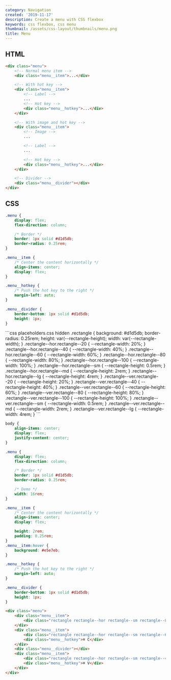```yaml
---
category: Navigation
created: '2019-11-17'
description: Create a menu with CSS flexbox
keywords: css flexbox, css menu
thumbnail: /assets/css-layout/thumbnails/menu.png
title: Menu
---
```


## HTML

```html
<div class="menu">
    <!-- Normal menu item -->
    <div class="menu__item">...</div>

    <!-- With hot key -->
    <div class="menu__item">
        <!-- Label -->
        ...
        <!-- Hot key -->
        <div class="menu__hotkey">...</div>
    </div>

    <!-- With image and hot key -->
    <div class="menu__item">
        <!-- Image -->
        ...

        <!-- Label -->
        ...

        <!-- Hot key -->
        <div class="menu__hotkey">...</div>
    </div>

    <!-- Divider -->
    <div class="menu__divider"></div>
</div>
```

## CSS

```css
.menu {
    display: flex;
    flex-direction: column;

    /* Border */
    border: 1px solid #d1d5db;
    border-radius: 0.25rem;
}

.menu__item {
    /* Center the content horizontally */
    align-items: center;
    display: flex;
}

.menu__hotkey {
    /* Push the hot key to the right */
    margin-left: auto;
}

.menu__divider {
    border-bottom: 1px solid #d1d5db;
    height: 1px;
}
```

<Playground>
```css placeholders.css hidden
.rectangle {
    background: #d1d5db;
    border-radius: 0.25rem;
    height: var(--rectangle-height);
    width: var(--rectangle-width);
}
.rectangle--hor.rectangle--20 {
    --rectangle-width: 20%;
}
.rectangle--hor.rectangle--40 {
    --rectangle-width: 40%;
}
.rectangle--hor.rectangle--60 {
    --rectangle-width: 60%;
}
.rectangle--hor.rectangle--80 {
    --rectangle-width: 80%;
}
.rectangle--hor.rectangle--100 {
    --rectangle-width: 100%;
}
.rectangle--hor.rectangle--sm {
    --rectangle-height: 0.5rem;
}
.rectangle--hor.rectangle--md {
    --rectangle-height: 2rem;
}
.rectangle--hor.rectangle--lg {
    --rectangle-height: 4rem;
}
.rectangle--ver.rectangle--20 {
    --rectangle-height: 20%;
}
.rectangle--ver.rectangle--40 {
    --rectangle-height: 40%;
}
.rectangle--ver.rectangle--60 {
    --rectangle-height: 60%;
}
.rectangle--ver.rectangle--80 {
    --rectangle-height: 80%;
}
.rectangle--ver.rectangle--100 {
    --rectangle-height: 100%;
}
.rectangle--ver.rectangle--sm {
    --rectangle-width: 0.5rem;
}
.rectangle--ver.rectangle--md {
    --rectangle-width: 2rem;
}
.rectangle--ver.rectangle--lg {
    --rectangle-width: 4rem;
}
```

```css styles.css hidden
body {
    align-items: center;
    display: flex;
    justify-content: center;
}

.menu {
    display: flex;
    flex-direction: column;

    /* Border */
    border: 1px solid #d1d5db;
    border-radius: 0.25rem;

    /* Demo */
    width: 16rem;
}

.menu__item {
    /* Center the content horizontally */
    align-items: center;
    display: flex;

    height: 2rem;
    padding: 0.25rem;
}
.menu__item:hover {
    background: #e5e7eb;
}

.menu__hotkey {
    /* Push the hot key to the right */
    margin-left: auto;
}

.menu__divider {
    border-bottom: 1px solid #d1d5db;
    height: 1px;
}
```

```html index.html hidden
<div class="menu">
    <div class="menu__item">
        <div class="rectangle rectangle--hor rectangle--sm rectangle--80"></div>
    </div>
    <div class="menu__item">
        <div class="rectangle rectangle--hor rectangle--sm rectangle--60"></div>
        <div class="menu__hotkey">⌘ C</div>
    </div>
    <div class="menu__divider"></div>
    <div class="menu__item">
        <div class="rectangle rectangle--hor rectangle--sm rectangle--40"></div>
        <div class="menu__hotkey">⌘ V</div>
    </div>
</div>
```
</Playground>

